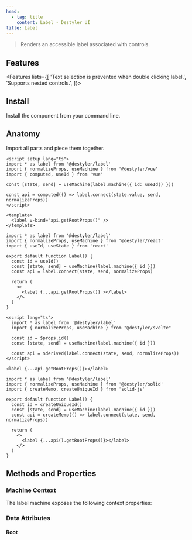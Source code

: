 ```yaml
---
head:
  - tag: title
    content: Label - Destyler UI
title: Label
---
```



> Renders an accessible label associated with controls.

<PreviewCode name="label"></PreviewCode>

## Features

<Features lists={[
  'Text selection is prevented when double clicking label.',
  'Supports nested controls.',
]}>
</Features>

## Install

Install the component from your command line.

<InstallShell name="label" />

## Anatomy

Import all parts and piece them together.

<FrameworkLayout>

  <div slot='vue'>

  ```vue
  <script setup lang="ts">
  import * as label from '@destyler/label'
  import { normalizeProps, useMachine } from '@destyler/vue'
  import { computed, useId } from 'vue'

  const [state, send] = useMachine(label.machine({ id: useId() }))

  const api = computed(() => label.connect(state.value, send, normalizeProps))
  </script>

  <template>
    <label v-bind="api.getRootProps()" />
  </template>
  ```

  </div>
  <div slot='react'>

  ```tsx
  import * as label from '@destyler/label'
  import { normalizeProps, useMachine } from '@destyler/react'
  import { useId, useState } from 'react'

  export default function Label() {
    const id = useId()
    const [state, send] = useMachine(label.machine({ id }))
    const api = label.connect(state, send, normalizeProps)

    return (
      <>
        <label {...api.getRootProps()} ></label>
      </>
    )
  }
  ```

  </div>
  <div slot='svelte'>

  ```svelte
  <script lang="ts">
    import * as label from '@destyler/label'
    import { normalizeProps, useMachine } from "@destyler/svelte"

    const id = $props.id()
    const [state, send] = useMachine(label.machine({ id }))

    const api = $derived(label.connect(state, send, normalizeProps))
  </script>

  <label {...api.getRootProps()}></label>
  ```

  </div>
  <div slot='solid'>

  ```tsx
  import * as label from '@destyler/label'
  import { normalizeProps, useMachine } from '@destyler/solid'
  import { createMemo, createUniqueId } from 'solid-js'

  export default function Label() {
    const id = createUniqueId()
    const [state, send] = useMachine(label.machine({ id }))
    const api = createMemo(() => label.connect(state, send, normalizeProps))

    return (
      <>
        <label {...api().getRootProps()}></label>
      </>
    )
  }
  ```

  </div>

</FrameworkLayout>


## Methods and Properties

### Machine Context

The label machine exposes the following context properties:

<MachineTable name="label"></MachineTable>

### Data Attributes

#### Root

<StyleTable component="label" nodeType="Root" />
